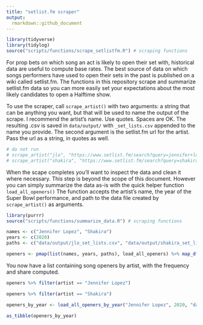 ```yaml
---
title: "setlist.fm scraper"
output:
  rmarkdown::github_document
---
```


```r
library(tidyverse)
library(tidylog)
source("scripts/functions/scrape_setlistfm.R") # scraping functions
```

For prop bets on which song an act is likely to open their set with, historical data are useful to compute base rates. The best source of data on which songs performers have used to open their sets in the past is published on a wiki called setlist.fm. The functions in this repository scrape and summarize setlist.fm data so you can more easily set your expectations about the most likely candidates to open a Halftime show.

To use the scraper, call `scrape_artist()` with two arguments: a string that can be anything you want, but that will be used to name the output of the scrape. I recommend the artist's name. Use quotes. Spaces are OK. The resulting .csv is saved in `data/output/` with `_set_lists.csv` appended to the name you provide. The second argument is the setlist.fm url for the artist. Pass the url as a string, in quotes as well.

```r
# do not run
# scrape_artist("jlo", "https://www.setlist.fm/search?query=jennifer+lopez")
# scrape_artist("shakira", "https://www.setlist.fm/search?query=shakira")
```
When the scape completes you'll want to inspect the data and clean it where necessary. This step is beyond the scope of this document. However you can simply summarize the data as-is with the quick helper function `load_all_openers()` The function accepts the artist's name, the year of the Super Bowl performance, and path to the data file created by `scrape_artist()` as arguments.

```r
library(purrr)
source("scripts/functions/summarize_data.R") # scraping functions

names <- c("Jennifer Lopez", "Shakira")
years <- c(2020)
paths <- c("data/output/jlo_set_lists.csv", "data/output/shakira_set_lists.csv")

openers <- pmap(list(names, years, paths), load_all_openers) %>% map_df(as_tibble)
```

You now have a list containing song openers by artist, with the frequency and share computed.

```r
openers %>% filter(artist == "Jennifer Lopez")
```
```r
openers %>% filter(artist == "Shakira")
```

```r
openers_by_year <- load_all_openers_by_year("Jennifer Lopez", 2020, "data/output/jlo_set_lists.csv")
```

```r
as_tibble(openers_by_year)
```

